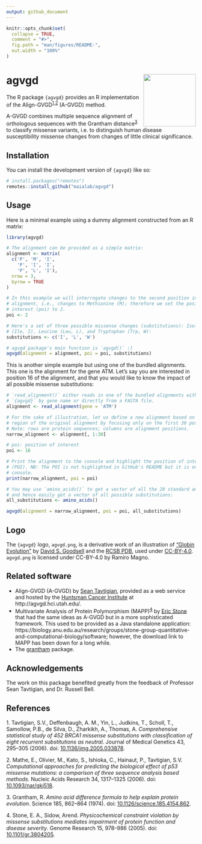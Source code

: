 ```yaml
---
output: github_document
---
```


<!-- README.md is generated from README.Rmd. Please edit that file -->

```r
knitr::opts_chunk$set(
  collapse = TRUE,
  comment = "#>",
  fig.path = "man/figures/README-",
  out.width = "100%"
)
```

# agvgd <img src='man/figures/logo.svg' align="right" height="139" />

<!-- badges: start -->
<!-- badges: end -->

The R package `{agvgd}` provides an R implementation of the
Align-GVGD<sup>[1](#1),[2](#2)</sup> (A-GVGD) method.

A-GVGD combines multiple sequence alignment of orthologous sequences with the
Grantham distance<sup>[3](#3)</sup> to classify missense variants, i.e. to
distinguish human disease susceptibility missense changes from changes of little
clinical significance.

## Installation
<!--
Install `{agvgd}` from CRAN:

``` r
install.packages("agvgd")
```
-->
You can install the development version of `{agvgd}` like so:

``` r
# install.packages("remotes")
remotes::install_github("maialab/agvgd")
```

## Usage

Here is a minimal example using a dummy alignment constructed from an R matrix:

```r
library(agvgd)

# The alignment can be provided as a simple matrix:
alignment <- matrix(
  c('P', 'M', 'I',
    'P', 'I', 'I',
    'P', 'L', 'I'),
  nrow = 3,
  byrow = TRUE
)

# In this example we will interrogate changes to the second position in the
# alignment, i.e., changes to Methionine (M); therefore we set the position of
# interest (poi) to 2.
poi <- 2

# Here's a set of three possible missense changes (substitutions): Isoleucine
# (Ile, I), Leucine (Leu, L), and Tryptophan (Trp, W):
substitutions <- c('I', 'L', 'W')

# agvgd package's main function is `agvgd()` :)
agvgd(alignment = alignment, poi = poi, substitutions)
```

This is another simple example but using one of the bundled alignments. This one
is the alignment for the gene ATM. Let's say you are interested in position
16 of the alignment, and that you would like to know the impact of all possible
missense substitutions:

```r
# `read_alignment()` either reads in one of the bundled alignments with
# `{agvgd}` by gene name or directly from a FASTA file.
alignment <- read_alignment(gene = 'ATM')

# For the sake of illustration, let us define a new alignment based on a narrow
# region of the original alignment by focusing only on the first 30 positions.
# Note: rows are protein sequences; columns are alignment positions.
narrow_alignment <- alignment[, 1:30]

# poi: position of interest
poi <- 16

# Print the alignment to the console and highlight the position of interest
# (POI). NB: The POI is not highlighted in GitHub's README but it is on the R
# console.
print(narrow_alignment, poi = poi)

# You may use `amino_acids()` to get a vector of all the 20 standard amino acids
# and hence easily get a vector of all possible substitutions:
all_substitutions <- amino_acids()

agvgd(alignment = narrow_alignment, poi = poi, all_substitutions)
```

## Logo

The `{agvgd}` logo, `agvgd.png`, is a derivative work of an illustration of ["Globin Evolution"](https://pdb101.rcsb.org/motm/206) by [David S. Goodsell](https://ccsb.scripps.edu/goodsell/) and the [RCSB PDB](https://www.rcsb.org/), used under [CC-BY-4.0](https://creativecommons.org/licenses/by/4.0/). `agvgd.png` is licensed under CC-BY-4.0 by Ramiro Magno.

## Related software

- Align-GVGD (A-GVGD) by [Sean Tavtigian](https://uofuhealth.utah.edu/huntsman/labs/tavtigian/), provided as a web service and hosted by the [Huntsman Cancer Institute](https://healthcare.utah.edu/huntsmancancerinstitute/) at http://agvgd.hci.utah.edu/.
- Multivariate Analysis of Protein Polymorphism (MAPP)<sup>[4](#4)</sup> by [Eric Stone](https://bdsi.anu.edu.au/people/professor-eric-stone) that had the same ideas as A-GVGD but in a more sophisticated framework. This used to be provided as a Java standalone application: https://biology.anu.edu.au/research/groups/stone-group-quantitative-and-computational-biology/software; however, the download link to MAPP has been down for a long while.
- The [grantham](https://cran.r-project.org/package=grantham) package.

## Acknowledgements

The work on this package benefited greatly from the feedback of Professor Sean Tavtigian, and Dr. Russell Bell.

## References

<a id="1">1.</a> Tavtigian, S.V., Deffenbaugh, A. M., Yin, L., Judkins, T., Scholl, T., Samollow, P.B., de Silva, D., Zharkikh, A., Thomas, A. _Comprehensive statistical study of 452 BRCA1 missense substitutions with classification of eight recurrent substitutions as neutral_. Journal of Medical Genetics 43, 295--305 (2006). doi: [10.1136/jmg.2005.033878](https://doi.org/10.1136/jmg.2005.033878).

<a id="2">2.</a> Mathe, E., Olivier, M., Kato, S., Ishioka, C., Hainaut, P., Tavtigian, S.V. _Computational approaches for predicting the biological effect of p53 missense mutations: a comparison of three sequence analysis based methods_. Nucleic Acids Research 34, 1317--1325 (2006). doi: [10.1093/nar/gkj518](https://doi.org/10.1093/nar/gkj518).

<a id="3">3.</a> Grantham, R. _Amino acid difference formula to help explain protein evolution_. Science 185, 862--864
(1974). doi: [10.1126/science.185.4154.862](https://doi.org/10.1126/science.185.4154.862).

<a id="4">4.</a> Stone, E. A., Sidow, Arend. _Physicochemical constraint violation by missense substitutions mediates impairment of protein function and disease severity_. Genome Research 15, 978--986 (2005). doi: [10.1101/gr.3804205](https://doi.org/10.1101/gr.3804205).
